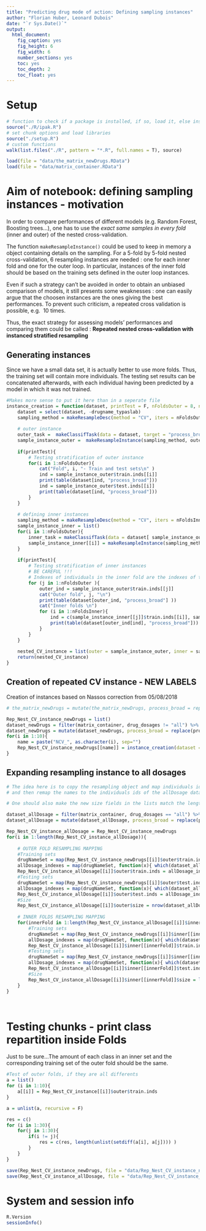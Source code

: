 ```yaml
---
title: "Predicting drug mode of action: Defining sampling instances"
author: "Florian Huber, Leonard Dubois"
date: "`r Sys.Date()`"
output:
  html_document:
    fig_caption: yes
    fig_height: 6
    fig_width: 6
    number_sections: yes
    toc: yes
    toc_depth: 2
    toc_float: yes
---
```


# Setup

```r
# function to check if a package is installed, if so, load it, else install and then load it
source("./R/ipak.R")
# set chunk options and load libraries
source("./setup.R")
# custom functions
walk(list.files("./R", pattern = "*.R", full.names = T), source)

load(file = "data/the_matrix_newDrugs.RData")
load(file = "data/matrix_container.RData")
```


# Aim of notebook: defining sampling instances - motivation

In order to compare performances of different models (e.g. Random Forest, Boosting trees...), one has 
to use the *exact same samples in every fold* (inner and outer) of the nested cross-validation.

The function `makeResampleInstance()` could be used to keep in memory a object containing details 
on the sampling. For a 5-fold by 5-fold nested cross-validation, 6 resampling instances are needed : 
one for each inner fold and one for the outer loop. In particular, instances of the inner fold should 
be based on the training sets defined in the outer loop instances.

Even if such a strategy can't be avoided in order to obtain an unbiased comparison of models, it 
still presents some weaknesses : one can easily argue that the choosen instances are the ones giving 
the best performances. To prevent such criticism, a repeated cross validation is possible, e.g. 
10 times. 

Thus, the exact strategy for assessing models' performances and comparing them could be called : 
**Repeated nested cross-validation with instanced stratified resampling**


## Generating instances

Since we have a small data set, it is actually better to use more folds. Thus, the training set will 
contain more individuals. The testing set results can be concatenated afterwards, with each individual 
having been predicted by a model in which it was not trained. 


```r

#Makes more sense to put it here than in a seperate file
instance_creation = function(dataset, printTest = F, nFoldsOuter = 8, nFoldsInner = 8){
    dataset = select(dataset, -drugname_typaslab)
    sampling_method = makeResampleDesc(method = "CV", iters = nFoldsOuter, stratify = TRUE)
    
    # outer instance
    outer_task =  makeClassifTask(data = dataset, target = "process_broad")
    sample_instance_outer =  makeResampleInstance(sampling_method, outer_task)
    
    if(printTest){
        # Testing stratification of outer instance
        for(i in 1:nFoldsOuter){
            cat("Fold", i, "- Train and test sets\n" )
            ind = sample_instance_outer$train.inds[[i]]
            print(table(dataset[ind, "process_broad"]))
            ind = sample_instance_outer$test.inds[[i]]
            print(table(dataset[ind, "process_broad"]))
        }
    }
    
    # defining inner instances
    sampling_method = makeResampleDesc(method = "CV", iters = nFoldsInner, stratify = TRUE)
    sample_instance_inner = list()
    for(i in 1:nFoldsOuter){
        inner_task = makeClassifTask(data = dataset[ sample_instance_outer$train.inds[[i]] , ], target = "process_broad")
        sample_instance_inner[[i]] = makeResampleInstance(sampling_method, inner_task)
    }
    
    if(printTest){
        # Testing stratification of inner instances
        # BE CAREFUL !!!
        # Indexes of individuals in the inner fold are the indexes of the vector of indexes of the corresponding outer fold 
        for (j in 1:nFoldsOuter ){
            outer_ind = sample_instance_outer$train.inds[[j]]
            cat("Outer fold", j, "\n")
            print(table(dataset[outer_ind, "process_broad"] ))
            cat("Inner folds \n")
            for (i in 1:nFoldsInner){
                ind = c(sample_instance_inner[[j]]$train.inds[[i]], sample_instance_inner[[j]]$test.inds[[i]])
                print(table(dataset[outer_ind[ind], "process_broad"]))
            }
        }
    }
    
    nested_CV_instance = list(outer = sample_instance_outer, inner = sample_instance_inner)
    return(nested_CV_instance)
}

```

## Creation of repeated CV instance - NEW LABELS

Creation of instances based on Nassos correction from 05/08/2018

```r

# the_matrix_newDrugs = mutate(the_matrix_newDrugs, process_broad = replace(process_broad, process_broad %in% c("oxidative_stress", "pmf", "protein_qc"), "other"))

Rep_Nest_CV_instance_newDrugs = list()
dataset_newDrugs = filter(matrix_container, drug_dosages != "all") %>% select(drug_feature_matrices) %>% `[[`(1,1)
dataset_newDrugs = mutate(dataset_newDrugs, process_broad = replace(process_broad, process_broad %in% c("oxidative_stress", "pmf", "protein_qc"), "other"))
for(i in 1:10){
    name = paste("NCV_", as.character(i), sep="")
    Rep_Nest_CV_instance_newDrugs[[name]] = instance_creation(dataset = dataset_newDrugs, printTest = F)
}

```


## Expanding resampling instance to all dosages

```r
# The idea here is to copy the resampling object and map individuals ids from the newDrug dataset to the drugs names 
# and then remap the names to the individuals ids of the allDosage dataset

# One should also make the new size fields in the lists match the length of vector of IDS

dataset_allDosage = filter(matrix_container, drug_dosages == "all") %>% select(drug_feature_matrices) %>% `[[`(1,1)
dataset_allDosage = mutate(dataset_allDosage, process_broad = replace(process_broad, process_broad %in% c("oxidative_stress", "pmf", "protein_qc"), "other"))

Rep_Nest_CV_instance_allDosage = Rep_Nest_CV_instance_newDrugs
for(i in 1:length(Rep_Nest_CV_instance_allDosage)){
    
    # OUTER FOLD RESAMPLING MAPPING
    #Training sets
    drugNameSet = map(Rep_Nest_CV_instance_newDrugs[[i]]$outer$train.inds, function(x){dataset_newDrugs[x, "drugname_typaslab"]})
    allDosage_indexes = map(drugNameSet, function(x){ which(dataset_allDosage$drugname_typaslab %in% x$drugname_typaslab) } )
    Rep_Nest_CV_instance_allDosage[[i]]$outer$train.inds = allDosage_indexes     
    #Testing sets
    drugNameSet = map(Rep_Nest_CV_instance_newDrugs[[i]]$outer$test.inds, function(x){dataset_newDrugs[x, "drugname_typaslab"]})
    allDosage_indexes = map(drugNameSet, function(x){ which(dataset_allDosage$drugname_typaslab %in% x$drugname_typaslab) } )
    Rep_Nest_CV_instance_allDosage[[i]]$outer$test.inds = allDosage_indexes
    #Size
    Rep_Nest_CV_instance_allDosage[[i]]$outer$size = nrow(dataset_allDosage)
    
    # INNER FOLDS RESAMPLING MAPPING
    for(innerFold in 1:length(Rep_Nest_CV_instance_allDosage[[i]]$inner)) {
        #Training sets
        drugNameSet = map(Rep_Nest_CV_instance_newDrugs[[i]]$inner[[innerFold]]$train.inds, function(x){dataset_newDrugs[x, "drugname_typaslab"]})
        allDosage_indexes = map(drugNameSet, function(x){ which(dataset_allDosage$drugname_typaslab %in% x$drugname_typaslab) } )
        Rep_Nest_CV_instance_allDosage[[i]]$inner[[innerFold]]$train.inds = allDosage_indexes  
        #Testing sets
        drugNameSet = map(Rep_Nest_CV_instance_newDrugs[[i]]$inner[[innerFold]]$test.inds, function(x){dataset_newDrugs[x, "drugname_typaslab"]})
        allDosage_indexes = map(drugNameSet, function(x){ which(dataset_allDosage$drugname_typaslab %in% x$drugname_typaslab) } )
        Rep_Nest_CV_instance_allDosage[[i]]$inner[[innerFold]]$test.inds = allDosage_indexes  
        #Size
        Rep_Nest_CV_instance_allDosage[[i]]$inner[[innerFold]]$size = length(Rep_Nest_CV_instance_allDosage[[i]]$outer$train.inds[[innerFold]])
    }
}




```


# Testing chunks - print class repartition inside Folds

Just to be sure...The amount of each class in an inner set and the corresponding training set of the outer fold should be the same.

```r
#Test of outer folds, if they are all differents
a = list()
for (i in 1:10){
    a[[i]] = Rep_Nest_CV_instance[[i]]$outer$train.inds
}

a = unlist(a, recursive = F)

res = c()
for (i in 1:30){
    for(j in 1:30){
        if(i != j){
            res = c(res, length(unlist(setdiff(a[i], a[j]))) )
        }
    }
}

```



```r
save(Rep_Nest_CV_instance_newDrugs, file = "data/Rep_Nest_CV_instance_newDrugs.RData")
save(Rep_Nest_CV_instance_allDosage, file = "data/Rep_Nest_CV_instance_allDosage.RData ")

```


# System and session info

```r
R.Version
sessionInfo()
```
